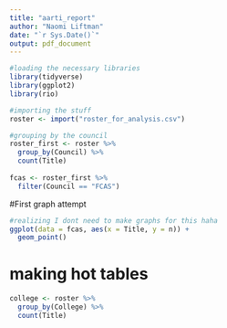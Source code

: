 ```yaml
---
title: "aarti_report"
author: "Naomi Liftman"
date: "`r Sys.Date()`"
output: pdf_document
---
```


```r
#loading the necessary libraries 
library(tidyverse)
library(ggplot2)
library(rio)
```

```r
#importing the stuff
roster <- import("roster_for_analysis.csv")
```

```r
#grouping by the council
roster_first <- roster %>% 
  group_by(Council) %>% 
  count(Title)
  
fcas <- roster_first %>% 
  filter(Council == "FCAS")
```

#First graph attempt
```r
#realizing I dont need to make graphs for this haha
ggplot(data = fcas, aes(x = Title, y = n)) +
  geom_point()
```

# making hot tables
```r
college <- roster %>% 
  group_by(College) %>% 
  count(Title)
```



